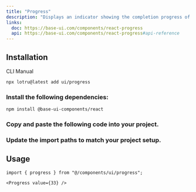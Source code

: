 ```yaml
---
title: "Progress"
description: "Displays an indicator showing the completion progress of a task, typically displayed as a progress bar."
links:
  doc: https://base-ui.com/components/react-progress
  api: https://base-ui.com/components/react-progress#api-reference
---
```


<ComponentPreview id="examples/progress-01" />

## Installation

<Tabs defaultValue="cli">

<TabsList>
  <TabsTrigger value="cli">CLI</TabsTrigger>
  <TabsTrigger value="manual">Manual</TabsTrigger>
  <TabsIndicator />
</TabsList>

<TabsContent value="cli">

```bash
npx lotru@latest add ui/progress
```

</TabsContent>

<TabsContent value="manual">

<Steps>

### Install the following dependencies:

```bash
npm install @base-ui-components/react
```

### Copy and paste the following code into your project.

<ComponentSource id="ui/progress" />

### Update the import paths to match your project setup.

</Steps>

</TabsContent>

</Tabs>

## Usage

```tsx
import { progress } from "@/components/ui/progress";
```

```tsx
<Progress value={33} />
```
